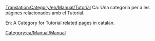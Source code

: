 [[Translation:Category/en/Manual/Tutorial]]
Ca: Una categoria per a les pàgines relacionades amb el Tutorial.

En: A Category for Tutorial related pages in catalan.

[[Category:ca/Manual/Manual]]